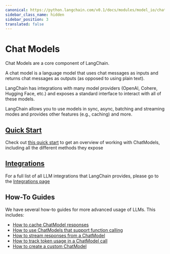```yaml
---
canonical: https://python.langchain.com/v0.1/docs/modules/model_io/chat
sidebar_class_name: hidden
sidebar_position: 3
translated: false
---
```


# Chat Models

Chat Models are a core component of LangChain.

A chat model is a language model that uses chat messages as inputs and returns chat messages as outputs (as opposed to using plain text).

LangChain has integrations with many model providers (OpenAI, Cohere, Hugging Face, etc.) and exposes a standard interface to interact with all of these models.

LangChain allows you to use models in sync, async, batching and streaming modes and provides other features (e.g., caching) and more.

## [Quick Start](./quick_start)

Check out [this quick start](./quick_start) to get an overview of working with ChatModels, including all the different methods they expose

## [Integrations](/docs/integrations/chat/)

For a full list of all LLM integrations that LangChain provides, please go to the [Integrations page](/docs/integrations/chat/)

## How-To Guides

We have several how-to guides for more advanced usage of LLMs.
This includes:

- [How to cache ChatModel responses](./chat_model_caching)
- [How to use ChatModels that support function calling](./function_calling)
- [How to stream responses from a ChatModel](./streaming)
- [How to track token usage in a ChatModel call](./token_usage_tracking)
- [How to create a custom ChatModel](./custom_chat_model)